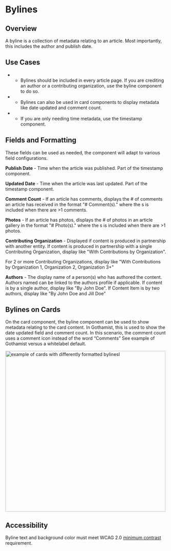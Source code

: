 
<Meta title="Components/Molecules/Byline" />


# Bylines

## Overview

A byline is a collection of metadata relating to an article. Most importantly, this includes the author and publish date.

## Use Cases

-   - Bylines should be included in every article page. If you are crediting an author or a contributing organization, use the byline component to do so.
    
-   - Bylines can also be used in card components to display metadata like date updated and comment count.
    
-   - If you are only needing time metadata, use the timestamp component.
    

## Fields and Formatting

These fields can be used as needed, the component will adapt to various field configurations.

  

**Publish Date** - Time when the article was published. Part of the timestamp component.

  
**Updated Date** - Time when the article was last updated. Part of the timestamp component.

  

**Comment Count** - If an article has comments, displays the # of comments an article has received in the format "# Comment(s)." where the s is included when there are >1 comments.

  

**Photos** - If an article has photos, displays the # of photos in an article gallery in the format "# Photo(s)." where the s is included when there are >1 photos.

  

**Contributing Organization** - Displayed if content is produced in partnership with another entity. If content is produced in partnership with a single Contributing Organization, display like "With Contributions by Organization".

For 2 or more Contributing Organizations, display like "With Contributions by Organization 1, Organization 2, Organization 3+"

  

**Authors** - The display name of a person(s) who has authored the content. Authors named can be linked to the authors profile if applicable. If content is by a single  author, display like "By John Doe". If Content Item is by two  authors, display like "By John Doe and Jill Doe"

## Bylines on Cards

On the card component, the byline component can be used to show metadata relating to the card content. In Gothamist, this is used to show the date updated field and comment count. In this scenario, the comment count uses a comment icon instead of the word “Comments” See example of Gothamist versus a whitelabel default.

<img alt="example of cards with differently formatted bylinesl" src="./images/Molecules-Bylines-Cards.png" width="500" />


## Accessibility
    
Byline text and background color must meet WCAG 2.0 [minimum contrast](https://www.w3.org/WAI/WCAG21/Understanding/contrast-minimum.html) requirement.
